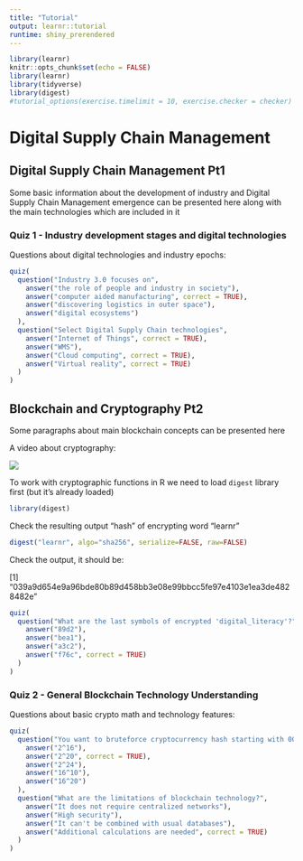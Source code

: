 ```yaml
---
title: "Tutorial"
output: learnr::tutorial
runtime: shiny_prerendered
---
```


```r
library(learnr)
knitr::opts_chunk$set(echo = FALSE)
library(learnr)
library(tidyverse)
library(digest)
#tutorial_options(exercise.timelimit = 10, exercise.checker = checker)
```

# Digital Supply Chain Management 

## Digital Supply Chain Management Pt1

Some basic information about the development of industry and Digital Supply Chain Management emergence can be presented here along with the main technologies which are included in it

### Quiz 1 - Industry development stages and digital technologies

Questions about digital technologies and industry epochs:

```r
quiz(
  question("Industry 3.0 focuses on",
    answer("the role of people and industry in society"),
    answer("computer aided manufacturing", correct = TRUE),
    answer("discovering logistics in outer space"),
    answer("digital ecosystems")
  ),
  question("Select Digital Supply Chain technologies",
    answer("Internet of Things", correct = TRUE),
    answer("WMS"),
    answer("Cloud computing", correct = TRUE),
    answer("Virtual reality", correct = TRUE)
  )
)
```

## Blockchain and Cryptography Pt2

Some paragraphs about main blockchain concepts can be presented here

A video about cryptography:

![](https://youtu.be/8oQBij2C2ds)

To work with cryptographic functions in R we need to load `digest` library first (but it's already loaded)


```r
library(digest)
```

Check the resulting output "hash" of encrypting word "learnr"

```r
digest("learnr", algo="sha256", serialize=FALSE, raw=FALSE)
```
 

Check the output, it should be:  

[1] "039a9d654e9a96bde80b89d458bb3e08e99bbcc5fe97e4103e1ea3de4828482e"

```r
quiz(
  question("What are the last symbols of encrypted 'digital_literacy'?",
    answer("89d2"),
    answer("bea1"),
    answer("a3c2"),
    answer("f76c", correct = TRUE)
  )
)
```


### Quiz 2 - General Blockchain Technology Understanding

Questions about basic crypto math and technology features:

```r
quiz(
  question("You want to bruteforce cryptocurrency hash starting with 00000 (Hex) How many maximum attempts you will need?",
    answer("2^16"),
    answer("2^20", correct = TRUE),
    answer("2^24"),
    answer("16^10"),
    answer("16^20")
  ),
  question("What are the limitations of blockchain technology?",
    answer("It does not require centralized networks"),
    answer("High security"),
    answer("It can't be combined with usual databases"),
    answer("Additional calculations are needed", correct = TRUE)
  )
)
``` 

